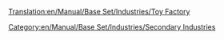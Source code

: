 [[Translation:en/Manual/Base Set/Industries/Toy Factory]]
{{en/Manual/Base Set/Industries/Industries|Image=[[File:en/Manual/Base Set/Industries/ToyFactory.png]]
|name=Toy Factory
|climates=[[en/Manual/Climates]]
|accepts=[[en/Manual/Base Set/Cargos/Plastic]],[[en/Manual/Base Set/Cargos/Batteries]]
|produces=[[en/Manual/Base Set/Cargos/Toys]]
|notes=Not present in other [[en/Manual/Climates]].
}}
[[Category:en/Manual/Base Set/Industries/Secondary Industries]]
